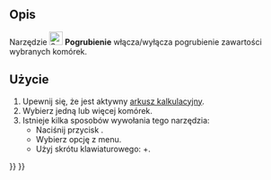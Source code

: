 <languages/>

{{Docnav/pl
|[[Spreadsheet_AlignBottom/pl|Wyrównaj w dół]]
|[[Spreadsheet_StyleItalic/pl|Kursywa]]
|[[Spreadsheet_Workbench/pl|środowisko pracy Arkusz Kalkulacyjny]]
|IconL=Spreadsheet_AlignBottom.svg
|IconR=Spreadsheet_StyleItalic.svg
|IconC=Workbench_Spreadsheet.svg
}}

{{GuiCommand/pl
|Name=Spreadsheet StyleBold
|Name/pl=Arkusz Kalkulacyjny: Pogrubienie
|MenuLocation=Arkusz kalkulacyjny → Style → Pogrubienie
|Workbenches=[[Spreadsheet_Workbench/pl|Arkusz Kalkulacyjny]]
|Shortcut={{KEY|Ctrl}}+{{KEY|B}}
|Version=0.17
}}

<span id="Description"></span>
==Opis==

Narzędzie [[File:Spreadsheet_StyleBold.svg|24px]] '''Pogrubienie''' włącza/wyłącza pogrubienie zawartości wybranych komórek.

<span id="Usage"></span>
==Użycie==

# Upewnij się, że jest aktywny [[Spreadsheet_CreateSheet/pl|arkusz kalkulacyjny]].
# Wybierz jedną lub więcej komórek.
# Istnieje kilka sposobów wywołania tego narzędzia:
#* Naciśnij przycisk {{Button|[[File:Spreadsheet_StyleBold.svg|16px]] [[Spreadsheet_StyleBold/pl|Pogrubienie]]}}.
#* Wybierz opcję {{MenuCommand|Arkusz Kalkulacyjny → Style → [[File:Spreadsheet_StyleBold.svg|16px]] Pogrubienie}} z menu.
#* Użyj skrótu klawiaturowego: {{KEY|Ctrl}}+{{KEY|B}}. {{Version/pl|1.1}}


{{Docnav/pl
|[[Spreadsheet_AlignBottom/pl|Wyrównaj w dół]]
|[[Spreadsheet_StyleItalic/pl|Kursywa]]
|[[Spreadsheet_Workbench/pl|środowisko pracy Arkusz Kalkulacyjny]]
|IconL=Spreadsheet_AlignBottom.svg
|IconR=Spreadsheet_StyleItalic.svg
|IconC=Workbench_Spreadsheet.svg
}}

{{Spreadsheet_Tools_navi{{#translation:}}}}
{{Userdocnavi{{#translation:}}}}